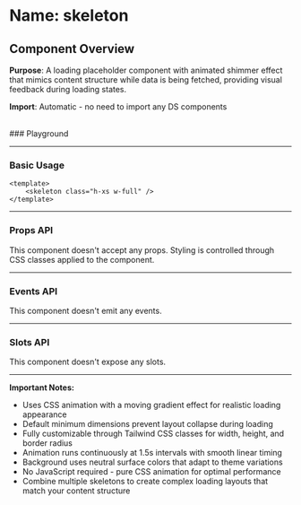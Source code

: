 
<Meta of={Skeleton} />

# Name: skeleton
## Component Overview

**Purpose**: A loading placeholder component with animated shimmer effect that mimics content structure while data is being fetched, providing visual feedback during loading states.

**Import**: Automatic - no need to import any DS components

<br />
### Playground

<Canvas of={Skeleton.Primary} />
<Controls />

---

### Basic Usage

```vue
<template>
    <skeleton class="h-xs w-full" />
</template>
```

<Canvas sourceState="none" of={Skeleton.Primary} />

---

### Props API

This component doesn't accept any props. Styling is controlled through CSS classes applied to the component.

---

### Events API

This component doesn't emit any events.

---

### Slots API

This component doesn't expose any slots.

---

**Important Notes:**
- Uses CSS animation with a moving gradient effect for realistic loading appearance
- Default minimum dimensions prevent layout collapse during loading
- Fully customizable through Tailwind CSS classes for width, height, and border radius
- Animation runs continuously at 1.5s intervals with smooth linear timing
- Background uses neutral surface colors that adapt to theme variations
- No JavaScript required - pure CSS animation for optimal performance
- Combine multiple skeletons to create complex loading layouts that match your content structure
